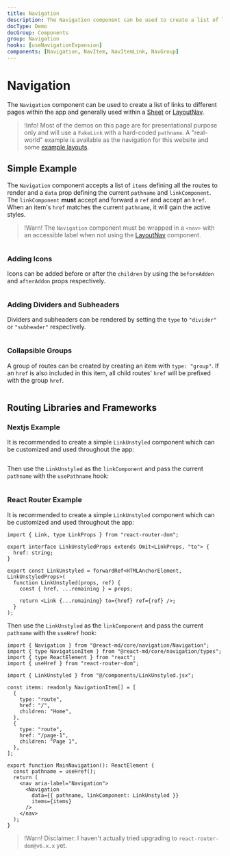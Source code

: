 ```yaml
---
title: Navigation
description: The Navigation component can be used to create a list of links to different pages within the app and generally used within a Sheet or LayoutNav.
docType: Demo
docGroup: Components
group: Navigation
hooks: [useNavigationExpansion]
components: [Navigation, NavItem, NavItemLink, NavGroup]
---
```


# Navigation

The `Navigation` component can be used to create a list of links to different
pages within the app and generally used within a [Sheet](./sheet) or
[LayoutNav](./layout-nav).

> !Info! Most of the demos on this page are for presentational purpose only and
> will use a `FakeLink` with a hard-coded `pathname`. A "real-world" example is
> available as the navigation for this website and some [example layouts](/layout-example/temporary).

## Simple Example

The `Navigation` component accepts a list of `items` defining all the routes to
render and a `data` prop defining the current `pathname` and `linkComponent`.
The `linkComponent` **must** accept and forward a `ref` and accept an `href`.
When an item's `href` matches the current `pathname`, it will gain the active
styles.

> !Warn! The `Navigation` component must be wrapped in a `<nav>` with an
> accessible label when not using the [LayoutNav](./layout-nav) component.

```demo source="./SimpleExample.tsx"

```

### Adding Icons

Icons can be added before or after the `children` by using the `beforeAddon` and
`afterAddon` props respectively.

```demo source="./AddingIconsExample.tsx"

```

### Adding Dividers and Subheaders

Dividers and subheaders can be rendered by setting the `type` to `"divider"` or
`"subheader"` respectively.

```demo source="./AddingDividersAndSubheadersExample.tsx"

```

### Collapsible Groups

A group of routes can be created by creating an item with `type: "group"`. If an
`href` is also included in this item, all child routes' `href` will be prefixed
with the group `href`.

```demo source="./CollapsibleGroupsExample.tsx"

```

## Routing Libraries and Frameworks

### Nextjs Example

It is recommended to create a simple `LinkUnstyled` component which can be
customized and used throughout the app:

```import source="@/components/LinkUnstyled.tsx" fileName="src/components/LinkUnstyled.tsx"

```

Then use the `LinkUnstyled` as the `linkComponent` and pass the current
`pathname` with the `usePathname` hook:

```import source="./NextjsExample.tsx" fileName="src/components/Navigation.tsx"

```

### React Router Example

It is recommended to create a simple `LinkUnstyled` component which can be
customized and used throughout the app:

```tsx
import { Link, type LinkProps } from "react-router-dom";

export interface LinkUnstyledProps extends Omit<LinkProps, "to"> {
  href: string;
}

export const LinkUnstyled = forwardRef<HTMLAnchorElement, LinkUnstyledProps>(
  function LinkUnstyled(props, ref) {
    const { href, ...remaining } = props;

    return <Link {...remaining} to={href} ref={ref} />;
  }
);
```

Then use the `LinkUnstyled` as the `linkComponent` and pass the current
`pathname` with the `useHref` hook:

```tsx
import { Navigation } from "@react-md/core/navigation/Navigation";
import { type NavigationItem } from "@react-md/core/navigation/types";
import { type ReactElement } from "react";
import { useHref } from "react-router-dom";

import { LinkUnstyled } from "@/components/LinkUnstyled.jsx";

const items: readonly NavigationItem[] = [
  {
    type: "route",
    href: "/",
    children: "Home",
  },
  {
    type: "route",
    href: "/page-1",
    children: "Page 1",
  },
];

export function MainNavigation(): ReactElement {
  const pathname = useHref();
  return (
    <nav aria-label="Navigation">
      <Navigation
        data={{ pathname, linkComponent: LinkUnstyled }}
        items={items}
      />
    </nav>
  );
}
```

> !Warn! Disclaimer: I haven't actually tried upgrading to `react-router-dom@v6.x.x` yet.

